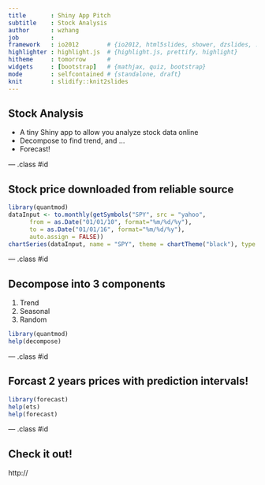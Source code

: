 ```yaml
---
title       : Shiny App Pitch 
subtitle    : Stock Analysis
author      : wzhang
job         : 
framework   : io2012        # {io2012, html5slides, shower, dzslides, ...}
highlighter : highlight.js  # {highlight.js, prettify, highlight}
hitheme     : tomorrow      # 
widgets     : [bootstrap]   # {mathjax, quiz, bootstrap}
mode        : selfcontained # {standalone, draft}
knit        : slidify::knit2slides
---
```


<style type="text/css">
body {background:grey transparent;
}
</style>

## Stock Analysis

- A tiny Shiny app to allow you analyze stock data online
- Decompose to find trend, and ...
- Forecast!

--- .class #id 

## Stock price downloaded from reliable source

```r
library(quantmod)
dataInput <- to.monthly(getSymbols("SPY", src = "yahoo",
      from = as.Date("01/01/10", format="%m/%d/%y"),
      to = as.Date("01/01/16", format="%m/%d/%y"),
      auto.assign = FALSE))
chartSeries(dataInput, name = "SPY", theme = chartTheme("black"), type = "candlesticks", TA=NULL)
```

--- .class #id

## Decompose into 3 components

1. Trend
2. Seasonal
3. Random 

```r
library(quantmod)
help(decompose)
```

--- .class #id


## Forcast 2 years prices with prediction intervals!

```r
library(forecast)
help(ets)
help(forecast)
```

--- .class #id

## Check it out!

http://

